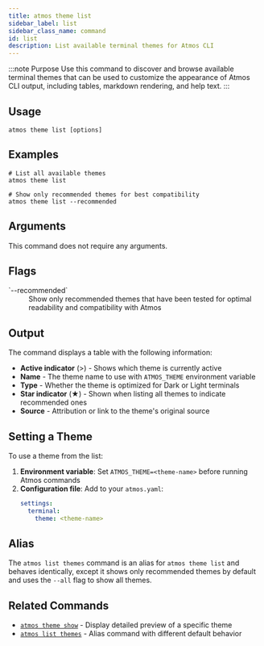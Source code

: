 ```yaml
---
title: atmos theme list
sidebar_label: list
sidebar_class_name: command
id: list
description: List available terminal themes for Atmos CLI
---
```



:::note Purpose
Use this command to discover and browse available terminal themes that can be used to customize the appearance of Atmos CLI output, including tables, markdown rendering, and help text.
:::

<Screengrab title="atmos theme list --help" slug="atmos-theme-list--help" />

## Usage

```shell
atmos theme list [options]
```

## Examples

```shell
# List all available themes
atmos theme list

# Show only recommended themes for best compatibility
atmos theme list --recommended
```

## Arguments

This command does not require any arguments.

## Flags

<dl>
  <dt>`--recommended`</dt>
  <dd>Show only recommended themes that have been tested for optimal readability and compatibility with Atmos</dd>
</dl>

## Output

The command displays a table with the following information:

- **Active indicator** (>) - Shows which theme is currently active
- **Name** - The theme name to use with `ATMOS_THEME` environment variable
- **Type** - Whether the theme is optimized for Dark or Light terminals
- **Star indicator** (★) - Shown when listing all themes to indicate recommended ones
- **Source** - Attribution or link to the theme's original source

## Setting a Theme

To use a theme from the list:

1. **Environment variable**: Set `ATMOS_THEME=<theme-name>` before running Atmos commands
2. **Configuration file**: Add to your `atmos.yaml`:
   ```yaml
   settings:
     terminal:
       theme: <theme-name>
   ```

## Alias

The `atmos list themes` command is an alias for `atmos theme list` and behaves identically, except it shows only recommended themes by default and uses the `--all` flag to show all themes.

## Related Commands

- [`atmos theme show`](/cli/commands/theme/show) - Display detailed preview of a specific theme
- [`atmos list themes`](/cli/commands/list/themes) - Alias command with different default behavior